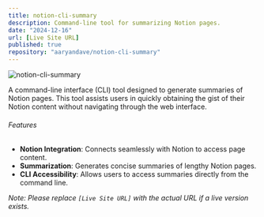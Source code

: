 ```yaml
---
title: notion-cli-summary
description: Command-line tool for summarizing Notion pages.
date: "2024-12-16"
url: [Live Site URL]
published: true
repository: "aaryandave/notion-cli-summary"
---
```


![notion-cli-summary](https://via.placeholder.com/150)

A command-line interface (CLI) tool designed to generate summaries of Notion pages. This tool assists users in quickly obtaining the gist of their Notion content without navigating through the web interface.

###### Features

- **Notion Integration**: Connects seamlessly with Notion to access page content.
- **Summarization**: Generates concise summaries of lengthy Notion pages.
- **CLI Accessibility**: Allows users to access summaries directly from the command line.

*Note: Please replace `[Live Site URL]` with the actual URL if a live version exists.*